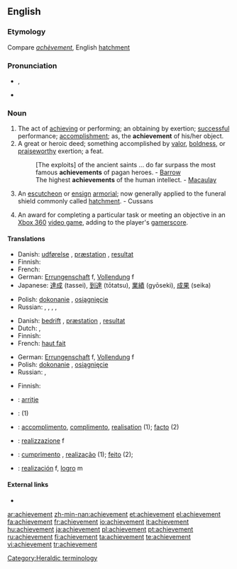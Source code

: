 ==English==
{{webster 1913}}

===Etymology===
Compare {{etyl|fr}} ''[[achèvement]]'', English [[hatchment]]

===Pronunciation===
* {{IPA|/əˈtʃiːvmənt/}}, {{SAMPA|/@"tSi:vm@nt/}}
* {{audio|en-us-achievement.ogg|Audio (US)}}

===Noun===
{{en-noun}}

# The act of [[achieving]] or performing; an obtaining by exertion; [[successful]] performance; [[accomplishment]]; as, the '''achievement''' of his/her object.
# A great or heroic deed; something accomplished by [[valor]], [[boldness]], or [[praiseworthy]] exertion; a feat.
#: [The exploits] of the ancient saints ... do far surpass the most famous '''achievements''' of pagan heroes. - [[Barrow]]
#: The highest '''achievements''' of the human intellect. - [[Macaulay]]
# {{context|heraldry}} An [[escutcheon]] or [[ensign]] [[armorial]]; now generally applied to the funeral shield commonly called [[hatchment]]. - Cussans
# {{video games}} An award for completing a particular task or meeting an objective in an [[w:Xbox 360|Xbox 360]] [[video game]], adding to the player's [[gamerscore]].

====Translations====
{{trans-top|act of achieving or performing}}
* Danish: [[udførelse]] {{c}}, [[præstation]] {{c}}, [[resultat]] {{n}}
* Finnish: {{t+|fi|saavutus}}
* French: {{t+|fr|réalisation|f}}
* German: [[Errungenschaft]] f, [[Vollendung]] f
* Japanese: [[達成]] (tassei), [[到達]] (tōtatsu), [[業績]] (gyōseki), [[成果]] (seika)
{{trans-mid}}
* Polish: [[dokonanie]] {{n}}, [[osiągnięcie]] {{n}}
* Russian: {{t|ru|достижение|n|tr=dostižénije|sc=Cyrl}}, {{t+|ru|успех|m|tr=usp'éχ|sc=Cyrl}}, {{t|ru|свершение|n|tr=sv'eršénije|sc=Cyrl}}, {{t+|ru|выполнение|n|tr=vypoln'énije|sc=Cyrl}}, {{t|ru|исполнение|n|tr=ispoln'énije|sc=Cyrl}}
{{trans-bottom}}

{{trans-top|great or heroic deed}}
* Danish: [[bedrift]] {{c}}, [[præstation]] {{c}}, [[resultat]] {{n}}
* Dutch: {{t+|nl|prestatie|f}}, {{t+|nl|verwezenlijking|f}}
* Finnish: {{t+|fi|saavutus}}
* French: [[haut fait]] {{m}}
{{trans-mid}}
* German: [[Errungenschaft]] f, [[Vollendung]] f
* Polish: [[dokonanie]] {{n}}, [[osiągnięcie]] {{n}}
* Russian: {{t|ru|подвиг|m|tr=pódvig|sc=Cyrl}}, {{t|ru|свершение|n|tr=sv'eršénije|sc=Cyrl}}
{{trans-bottom}}

{{trans-top|heraldry: escutcheon}}
* Finnish: {{t-|fi|vaakunakilpi}}
{{trans-mid}}
{{trans-bottom}}

{{checktrans-top|}}
* {{ttbc|Albanian}}: [[arritje]]
* {{ttbc|Hebrew}}: {{he-translation|הישג|Hey'sseg}} {{m}} (1)
* {{ttbc|Interlingua}}: [[accomplimento]], [[complimento]], [[realisation]] (1); [[facto]] (2)
{{trans-mid}}
* {{ttbc|Italian}}: [[realizzazione]] f
* {{ttbc|Portuguese}}: [[cumprimento]] {{m}}, [[realização]] {{f}} (1); [[feito]] {{m}} (2);
* {{ttbc|Spanish}}: [[realización]] f, [[logro]] m
{{trans-bottom}}

====External links====
* {{R:Webster 1913}}

[[Category:Heraldic terminology]]

[[ar:achievement]]
[[zh-min-nan:achievement]]
[[et:achievement]]
[[el:achievement]]
[[fa:achievement]]
[[fr:achievement]]
[[io:achievement]]
[[it:achievement]]
[[hu:achievement]]
[[ja:achievement]]
[[pl:achievement]]
[[pt:achievement]]
[[ru:achievement]]
[[fi:achievement]]
[[ta:achievement]]
[[te:achievement]]
[[vi:achievement]]
[[tr:achievement]]